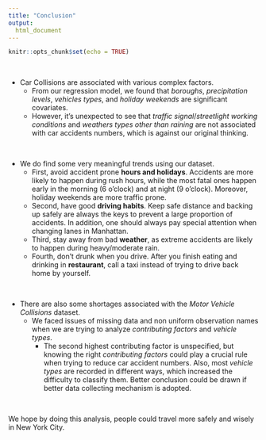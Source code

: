 ```yaml
---
title: "Conclusion"
output: 
  html_document
---
```


```r
knitr::opts_chunk$set(echo = TRUE)
```
<br />

* Car Collisions are associated with various complex factors. 
  + From our regression model, we found that *boroughs*, *precipitation levels*, *vehicles types*, and *holiday weekends* are significant covariates. 
  + However, it’s unexpected to see that *traffic signal*/*streetlight working conditions* and *weathers types other than raining* are not associated with car accidents numbers, which is against our original thinking. 

<br />

* We do find some very meaningful trends using our dataset. 
  + First, avoid accident prone **hours and holidays**. Accidents are more likely to happen during rush hours, while the most fatal ones happen early in the morning (6 o'clock) and at night (9 o’clock). Moreover, holiday weekends are more traffic prone. 
  + Second, have good **driving habits**. Keep safe distance and backing up safely are always the keys to prevent a large proportion of accidents. In addition, one should always pay special attention when changing lanes in Manhattan. 
  + Third, stay away from bad **weather**, as extreme accidents are likely to happen during heavy/moderate rain.
  + Fourth, don't drunk when you drive. After you finish eating and drinking in **restaurant**, call a taxi instead of trying to drive back home by yourself.

<br />

* There are also some shortages associated with the *Motor Vehicle Collisions* dataset. 
  + We faced issues of missing data and non uniform observation names when we are trying to analyze *contributing factors* and *vehicle types*. 
    + The second highest contributing factor is unspecified, but knowing the right *contributing factors* could play a crucial rule when trying to reduce car accident numbers. Also, most *vehicle types* are recorded in different ways, which increased the difficulty to classify them. Better conclusion could be drawn if better data collecting mechanism is adopted.  

<br />

We hope by doing this analysis, people could travel more safely and wisely in New York City. 


